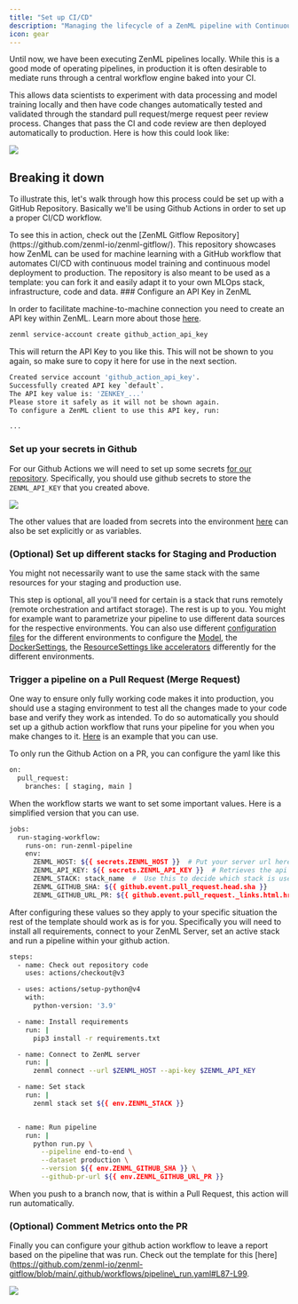 ```yaml
---
title: "Set up CI/CD"
description: "Managing the lifecycle of a ZenML pipeline with Continuous Integration and Delivery"
icon: gear
---
```


Until now, we have been executing ZenML pipelines locally. While this is a good mode of operating pipelines, in production it is often desirable to mediate runs through a central workflow engine baked into your CI.

This allows data scientists to experiment with data processing and model training locally and then have code changes automatically tested and validated through the standard pull request/merge request peer review process. Changes that pass the CI and code review are then deployed automatically to production. Here is how this could look like:
<Frame caption="Pipeline being run on staging/production stack through ci/cd">
  <img src="/_assets/user-guide/production-guide/ci-cid.avif" />
</Frame>

## Breaking it down

To illustrate this, let's walk through how this process could be set up with a GitHub Repository. Basically we'll be using Github Actions in order to set up a proper CI/CD workflow.

<Info>
  To see this in action, check out the [ZenML Gitflow Repository](https://github.com/zenml-io/zenml-gitflow/). This repository showcases how ZenML can be used for machine learning with a GitHub workflow that automates CI/CD with continuous model training and continuous model deployment to production. The repository is also meant to be used as a template: you can fork it and easily adapt it to your own MLOps stack, infrastructure, code and data.

</Info>
### Configure an API Key in ZenML

In order to facilitate machine-to-machine connection you need to create an API key within ZenML. Learn more about those [here](https://docs.zenml.io/versions/0.66.0/how-to/connecting-to-zenml/connect-with-a-service-account).

```Bash
zenml service-account create github_action_api_key
```

This will return the API Key to you like this. This will not be shown to you again, so make sure to copy it here for use in the next section.

```Bash
Created service account 'github_action_api_key'.
Successfully created API key `default`.
The API key value is: 'ZENKEY_...'
Please store it safely as it will not be shown again.
To configure a ZenML client to use this API key, run:

...
```

### Set up your secrets in Github

For our Github Actions we will need to set up some secrets [for our repository](https://docs.github.com/en/actions/security-guides/using-secrets-in-github-actions#creating-secrets-for-a-repository). Specifically, you should use github secrets to store the `ZENML_API_KEY` that you created above.
<Frame caption="create_gh_secret.png">
  <img src="/_assets/user-guide/production-guide/ci-cid-1.avif" />
</Frame>

The other values that are loaded from secrets into the environment [here](https://github.com/zenml-io/zenml-gitflow/blob/main/.github/workflows/pipeline%5Frun.yaml#L14-L23) can also be set explicitly or as variables.

### (Optional) Set up different stacks for Staging and Production

You might not necessarily want to use the same stack with the same resources for your staging and production use.

This step is optional, all you'll need for certain is a stack that runs remotely (remote orchestration and artifact storage). The rest is up to you. You might for example want to parametrize your pipeline to use different data sources for the respective environments. You can also use different [configuration files](https://github.com/zenml-io/zenml/blob/release/0.66.0/docs/book/versions/0.66.0/how-to/configuring-zenml/configuring-zenml.md) for the different environments to configure the [Model](/versions/0.66.0/how-to/use-the-model-control-plane), the [DockerSettings](/versions/0.66.0/how-to/customize-docker-builds/docker-settings-on-a-pipeline), the [ResourceSettings like accelerators](/versions/0.66.0/how-to/training-with-gpus) differently for the different environments.

### Trigger a pipeline on a Pull Request (Merge Request)

One way to ensure only fully working code makes it into production, you should use a staging environment to test all the changes made to your code base and verify they work as intended. To do so automatically you should set up a github action workflow that runs your pipeline for you when you make changes to it. [Here](https://github.com/zenml-io/zenml-gitflow/blob/main/.github/workflows/pipeline%5Frun.yaml) is an example that you can use.

To only run the Github Action on a PR, you can configure the yaml like this

```Bash
on:
  pull_request:
    branches: [ staging, main ]
```

When the workflow starts we want to set some important values. Here is a simplified version that you can use.

```Bash
jobs:
  run-staging-workflow:
    runs-on: run-zenml-pipeline
    env:
      ZENML_HOST: ${{ secrets.ZENML_HOST }}  # Put your server url here
      ZENML_API_KEY: ${{ secrets.ZENML_API_KEY }}  # Retrieves the api key for use
      ZENML_STACK: stack_name  #  Use this to decide which stack is used for staging
      ZENML_GITHUB_SHA: ${{ github.event.pull_request.head.sha }}
      ZENML_GITHUB_URL_PR: ${{ github.event.pull_request._links.html.href }}
```

After configuring these values so they apply to your specific situation the rest of the template should work as is for you. Specifically you will need to install all requirements, connect to your ZenML Server, set an active stack and run a pipeline within your github action.

```Bash
steps:
  - name: Check out repository code
    uses: actions/checkout@v3

  - uses: actions/setup-python@v4
    with:
      python-version: '3.9'

  - name: Install requirements
    run: |
      pip3 install -r requirements.txt

  - name: Connect to ZenML server
    run: |
      zenml connect --url $ZENML_HOST --api-key $ZENML_API_KEY

  - name: Set stack
    run: |
      zenml stack set ${{ env.ZENML_STACK }}


  - name: Run pipeline
    run: |
      python run.py \
        --pipeline end-to-end \
        --dataset production \
        --version ${{ env.ZENML_GITHUB_SHA }} \
        --github-pr-url ${{ env.ZENML_GITHUB_URL_PR }}
```

When you push to a branch now, that is within a Pull Request, this action will run automatically.

### (Optional) Comment Metrics onto the PR

Finally you can configure your github action workflow to leave a report based on the pipeline that was run. Check out the template for this \[here\](https://github.com/zenml-io/zenml-gitflow/blob/main/.github/workflows/pipeline\_run.yaml#L87-L99.
<Frame caption="Comment left on Pull Request">
  <img src="/_assets/user-guide/production-guide/ci-cid-2.avif" />
</Frame>



